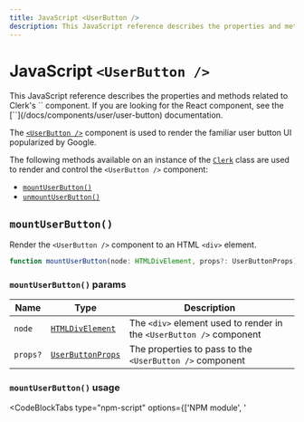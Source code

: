 ```yaml
---
title: JavaScript <UserButton />
description: This JavaScript reference describes the properties and methods related to Clerk's <UserButton /> component.
---
```


# JavaScript `<UserButton />`

<Callout type="warning">
  This JavaScript reference describes the properties and methods related to Clerk's `<UserButton />` component. If you are looking for the React component, see the [`<UserButton />`](/docs/components/user/user-button) documentation.
</Callout>

<Images width={496} height={564} src="/docs/images/ui-components/component-user_button.svg" alt="User Button Example" />

The [`<UserButton />`](/docs/components/user/user-button) component is used to render the familiar user button UI popularized by Google.

The following methods available on an instance of the [`Clerk`](/docs/references/javascript/clerk/clerk) class are used to render and control the `<UserButton />` component:

- [`mountUserButton()`](#mount-user-button)
- [`unmountUserButton()`](#unmount-user-button)

## `mountUserButton()`

Render the `<UserButton />` component to an HTML `<div>` element.

```typescript
function mountUserButton(node: HTMLDivElement, props?: UserButtonProps): void;
```

### `mountUserButton()` params

| Name | Type | Description |
| --- | --- | --- |
| `node` | [`HTMLDivElement`](https://developer.mozilla.org/en-US/docs/Web/API/HTMLDivElement) | The `<div>` element used to render in the `<UserButton />` component |
| `props?` | [`UserButtonProps`](#user-button-props) | The properties to pass to the `<UserButton />` component |

### `mountUserButton()` usage

<InjectKeys>

<CodeBlockTabs type="npm-script" options={['NPM module', '<script>']}>
  ```js filename="main.js" {14}
  import Clerk from '@clerk/clerk-js';

  // Initialize Clerk with your Clerk publishable key
  const clerk = new Clerk('{{pub_key}}');
  await clerk.load();

  document.getElementById("app").innerHTML = `
    <div id="user-button"></div>
  `;

  const userbuttonDiv =
    document.getElementById("user-button");

  clerk.mountUserButton(userbuttonDiv);
  ```

  ```html filename="index.html" {11}
  <!-- Add a <div id="user-button"> element to your HTML -->
  <div id="user-button"></div>

  <script>
    window.addEventListener("load", async function () {
      await Clerk.load();

      const userbuttonDiv =
        document.getElementById('user-button');

      Clerk.mountUserButton(userbuttonDiv);
    });
  </script>
  ```
</CodeBlockTabs>

</InjectKeys>

## `unmountUserButton()`

Unmount and run cleanup on an existing `<UserButton />` component instance.

```typescript
function unmountUserButton(node: HTMLDivElement): void;
```

### `unmountUserButton()` params

| Name | Type | Description |
| --- | --- | --- |
| `node` | [`HTMLDivElement`](https://developer.mozilla.org/en-US/docs/Web/API/HTMLDivElement) | The container `<div>` element with a rendered `<UserButton />` component instance. |

### `unmountUserButton()` usage

<InjectKeys>

<CodeBlockTabs type="npm-script" options={['NPM module', '<script>']}>
  ```js filename="main.js" {18}
  import Clerk from '@clerk/clerk-js';

  // Initialize Clerk with your Clerk publishable key
  const clerk = new Clerk('{{pub_key}}');
  await clerk.load();

  document.getElementById('app').innerHTML = `
    <div id="user-button"></div>
  `

  const userButtonDiv =
    document.getElementById('user-button');

  clerk.mountUserButton(userButtonDiv);

  // ...

  clerk.unmountUserButton(userButtonDiv);
  ```

  ```html filename="index.html" {15}
  <!-- Add a <div id="user-button"> element to your HTML -->
  <div id="user-button"></div>

  <script>
    window.addEventListener("load", async function () {
      await Clerk.load();

      const userButtonDiv =
        document.getElementById('user-button');

      Clerk.mountUserButton(userButtonDiv);

      // ...

      Clerk.unmountUserButton(userButtonDiv);
    });
  </script>
  ```
</CodeBlockTabs>

</InjectKeys>

## `UserButtonProps`

All props below are optional.

| Name | Type | Description |
| --- | --- | --- |
| `appearance` | <code>[Appearance](/docs/components/customization/overview) \| undefined</code> | Optional object to style your components. Will only affect [Clerk Components][components-ref] and not [Account Portal][ap-ref] pages. |
| `showName` | `boolean` | Controls if the user name is displayed next to the user image button. |
| `signInUrl` | `string` | The full URL or path to navigate to when the **Add another account** button is clicked. |
| `userProfileMode` | `'modal' \| 'navigation'` | Controls whether clicking the **Manage your account** button will cause the [`<UserProfile />`][userprofile-ref] component to open as a modal, or if the browser will navigate to the `userProfileUrl` where [`<UserProfile />`][userprofile-ref] is mounted as a page.<br />Defaults to: `'modal'`. |
| `userProfileUrl` | `string` | The full URL or path leading to the user management interface. |
| `afterSignOutUrl` | `string` | The full URL or path to navigate to after a signing out from all accounts (applies to both single-session and multi-session apps). |
| `afterMultiSessionSingleSignOutUrl` | `string` | The full URL or path to navigate to after a signing out from currently active account (multisession apps). |
| `afterSwitchSessionUrl` | `string` | The full URL or path to navigate to after a successful account change (multi-session apps). |
| `defaultOpen` | `boolean` | Controls whether the `<UserButton />` should open by default during the first render. |
| `userProfileProps` | `object` | Specify options for the underlying [`<UserProfile />`][userprofile-ref] component.<br/>For example, `{additionalOAuthScopes: {google: ['foo', 'bar'], github: ['qux']}}`. |

[userprofile-ref]: /docs/components/user/user-profile
[components-ref]: /docs/components/overview
[ap-ref]: /docs/account-portal/overview
